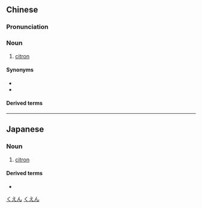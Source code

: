 {{also|枸橼}}
==Chinese==
{{zh-forms|s=枸橼}}
{{wikipedia|lang=zh}}

===Pronunciation===
{{zh-pron
|m=jǔyuán
|c=geoi2 jyun4
|h=pfs=kiéu-yèn
|cat=n
}}

===Noun===
{{zh-noun}}

# [[citron]]

====Synonyms====
* {{zh-l|香櫞}}
* {{zh-l|香水檸檬}}

====Derived terms====
{{zh-der|枸櫞酸}}

{{zh-cat|Fruits|Trees}}

----

==Japanese==
{{ja-kanjitab|く|えん|yomi=o}}

===Noun===
{{ja-noun|くえん|クエン}}

# [[citron]]

====Derived terms====
* {{ja-r|枸櫞酸|くえんさん|gloss=citric acid}}

[[Category:ja:Fruits|くえん]]
[[Category:ja:Trees|くえん]]